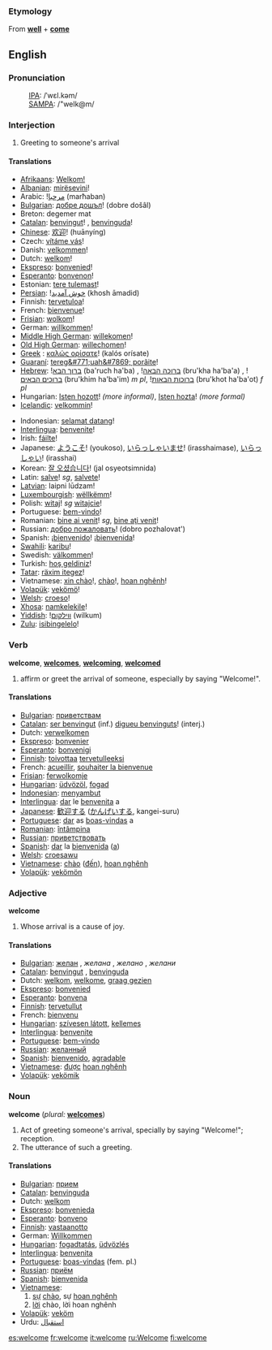 ===Etymology===
From '''[[well]]''' + '''[[come]]'''

==English==

===Pronunciation===
:[[International Phonetic Alphabet|IPA]]: /ˈwɛl.kəm/
:[[SAMPA]]: /"welk@m/

===Interjection===
# Greeting to someone's arrival

====Translations====
{{top}}
*[[w:Afrikaans|Afrikaans]]: [[Welkom!]]
*[[w:Albanian language|Albanian]]: [[mirësevini]]!
*Arabic: ![[مرحبا]] (marħaban)
*[[w:Bulgarian language|Bulgarian]]: [[добре дошъл]]! (dobre došâl)
*Breton: degemer mat
*[[w:Catalan language|Catalan]]: [[benvingut]]! {{m}}, [[benvinguda]]! {{f}}
*[[w:Chinese language|Chinese]]: [[欢迎]]! (huānyíng)
*Czech: [[vítáme vás]]!
*Danish: [[velkommen]]!
*Dutch: [[welkom]]!
*[[Ekspreso]]: [[bonvenied]]!
*[[w:Esperanto|Esperanto]]: [[bonvenon]]!
*Estonian: [[tere tulemast]]!
*[[Persian]]: ![[خوش آمديد]] (khosh āmadid)
*Finnish: [[tervetuloa]]!
*French: [[bienvenue]]!
*[[Frisian]]: [[wolkom]]!
*German: [[willkommen]]!
*[[w:Middle High German|Middle High German]]: [[willekomen]]!
*[[w:Old High German|Old High German]]: [[willechomen]]!
*[[w:Greek language|Greek]]<!-- Please note that this makes sense, so that Greek (Modern) and Greek (Ancient) are both listed under 'G' -->: [[καλώς ορίσατε]]! (kalós orísate)
*[[w:Guaraní language|Guaraní]]: [[tereg&#771;uah&#7869; porãite]]!
*[[w:Hebrew language|Hebrew]]: ![[ברוך הבא]] (ba'ruch ha'ba) {{m}}, ![[ברוכה הבאה]] (bru'kha ha'ba'a) {{f}}, ![[ברוכים הבאים]] (bru'khim ha'ba'im) ''m pl'', ![[ברוכות הבאות]] (bru'khot ha'ba'ot) ''f pl''
*Hungarian: [[Isten hozott]]! ''(more informal)'', [[Isten hozta]]! ''(more formal)''
*[[w:Icelandic language|Icelandic]]: [[velkommin]]!
{{mid}}
*Indonesian: [[selamat datang]]!
*[[w:Interlingua|Interlingua]]: [[benvenite]]!
*Irish: [[fáilte]]!
*Japanese: [[ようこそ]]! (youkoso), [[いらっしゃいませ]]! (irasshaimase), [[いらっしゃい]]! (irasshai)
*Korean: [[잘 오셨습니다]]! (jal osyeotsimnida)
*Latin: [[salve]]! ''sg'', [[salvete]]! {{p}}
*[[w:Latvian language|Latvian]]: laipni lūdzam! {{p}}
*[[w:Luxembourgish language|Luxembourgish]]: [[wëllkëmm]]!
*Polish: [[witaj]]! ''sg'' [[witajcie]]! {{p}}
*Portuguese: [[bem-vindo]]!
*Romanian: [[bine ai venit]]! ''sg'', [[bine aţi venit]]! {{p}}
*Russian: [[добро пожаловать]]! (dobro pozhalovat')
*Spanish: ¡[[bienvenido]]! {{m}}  ¡[[bienvenida]]! {{f}} 
*[[w:Swahili language|Swahili]]: [[karibu]]!
*Swedish: [[välkommen]]!
*Turkish: [[hoş geldiniz]]!
*[[w:Tatar language|Tatar]]: [[räxim itegez]]!
*Vietnamese: [[xin chào]]!, [[chào]]!, [[hoan nghênh]]!
*[[w:Volapük|Volapük]]: [[vekömö]]!
*[[w:Welsh language|Welsh]]: [[croeso]]!
*[[w:Xhosa language|Xhosa]]: [[namkelekile]]!
*[[w:Yiddish language|Yiddish]]: ![[װילקום]] (wilkum)
*[[w:Zulu language|Zulu]]: [[isibingelelo]]!
{{bottom}}

===Verb===
'''welcome''', '''[[welcomes]]''', '''[[welcoming]]''', '''[[welcomed]]'''

# affirm or greet the arrival of someone, especially by saying "Welcome!".

====Translations====
*[[Bulgarian]]: [[приветствам]]
*[[Catalan]]: [[ser benvingut]] (inf.) [[digueu benvinguts]]! (interj.)
*Dutch: [[verwelkomen]]
*[[Ekspreso]]: [[bonvenier]]
*[[Esperanto]]: [[bonvenigi]]
*[[Finnish]]: [[toivottaa]] [[tervetullut|tervetulleeksi]]
*French: [[acueillir]], [[souhaiter la bienvenue]]
*[[Frisian]]: [[ferwolkomje]]
*[[Hungarian]]: [[üdvözöl]], [[fogad]]
*[[Indonesian]]: [[sambut|menyambut]]
*[[Interlingua]]: [[dar]] le [[benvenita]] a
*[[Japanese]]: [[歓迎]]する ([[かんげい]]する, kangei-suru)
*[[Portuguese]]: [[dar]] as [[boas-vindas]] a
*[[Romanian]]: [[întâmpina]]
*[[Russian]]: [[приветствовать]]
*[[Spanish]]: [[dar#Spanish|dar]] la [[bienvenida]] ([[a#Spanish|a]])
*[[Welsh]]: [[croesawu]]
*[[Vietnamese]]: [[chào]] ([[đến]]), [[hoan nghênh]]
*[[Volapük]]: [[vekömön]]

===Adjective===
'''welcome'''

# Whose arrival is a cause of joy.

====Translations====
*[[Bulgarian]]: [[желан]] {{m}}, ''желана'' {{f}}, ''желано'' {{n}}, ''желани'' {{p}}
*[[Catalan]]: [[benvingut]] {{m}}, [[benvinguda]] {{f}}
*Dutch: [[welkom]], [[welkome]], [[graag gezien]]
*[[Ekspreso]]: [[bonvenied]]
*[[Esperanto]]: [[bonvena]]
*[[Finnish]]: [[tervetullut]]
*French: [[bienvenu]]
*[[Hungarian]]: [[szívesen látott]], [[kellemes]]
*[[Interlingua]]: [[benvenite]]
*[[Portuguese]]: [[bem-vindo]]
*[[Russian]]: [[желанный]]
*[[Spanish]]: [[bienvenido]], [[agradable]]
*[[Vietnamese]]: [[được]] [[hoan nghênh]]
*[[Volapük]]: [[vekömik]]

===Noun===
'''welcome'''  (''plural:'' '''[[welcomes]]''')
#Act of greeting someone's arrival, specially by saying "Welcome!"; reception.
#The utterance of such a greeting.

====Translations====
*[[Bulgarian]]: [[прием]] {{m}}
*[[Catalan]]: [[benvinguda]] {{f}}
*Dutch: [[welkom]] {{n}}
*[[Ekspreso]]: [[bonvenieda]]
*[[Esperanto]]: [[bonveno]]
*[[Finnish]]: [[vastaanotto]]
*German: [[Willkommen]]{{n}}
*[[Hungarian]]: [[fogadtatás]], [[üdvözlés]]
*[[Interlingua]]: [[benvenita]]
*[[Portuguese]]: [[boas-vindas]] (fem. pl.)
*[[Russian]]: [[приём]]
*[[Spanish]]: [[bienvenida]] {{f}}
*[[Vietnamese]]:
*#[[sự]] [[chào]], sự [[hoan nghênh]]
*#[[lời]] chào, lời hoan nghênh
*[[Volapük]]: [[veköm]]
*Urdu: [[استقبال]]

[[es:welcome]]
[[fr:welcome]]
[[it:welcome]]
[[ru:Welcome]]
[[fi:welcome]]
